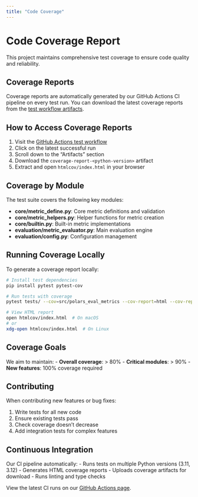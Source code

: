 ```yaml
---
title: "Code Coverage"
---
```


# Code Coverage Report

This project maintains comprehensive test coverage to ensure code quality and reliability.

## Coverage Reports

Coverage reports are automatically generated by our GitHub Actions CI pipeline on every test run. You can download the latest coverage reports from the [test workflow artifacts](https://github.com/elong0527/demo_eval_metric/actions/workflows/test.yml).

## How to Access Coverage Reports

1. Visit the [GitHub Actions test workflow](https://github.com/elong0527/demo_eval_metric/actions/workflows/test.yml)
2. Click on the latest successful run
3. Scroll down to the "Artifacts" section
4. Download the `coverage-report-<python-version>` artifact
5. Extract and open `htmlcov/index.html` in your browser

## Coverage by Module

The test suite covers the following key modules:

- **core/metric_define.py**: Core metric definitions and validation
- **core/metric_helpers.py**: Helper functions for metric creation  
- **core/builtin.py**: Built-in metric implementations
- **evaluation/metric_evaluator.py**: Main evaluation engine
- **evaluation/config.py**: Configuration management

## Running Coverage Locally

To generate a coverage report locally:

```bash
# Install test dependencies
pip install pytest pytest-cov

# Run tests with coverage
pytest tests/ --cov=src/polars_eval_metrics --cov-report=html --cov-report=term

# View HTML report
open htmlcov/index.html  # On macOS
# or
xdg-open htmlcov/index.html  # On Linux
```

## Coverage Goals

We aim to maintain:
- **Overall coverage**: > 80%
- **Critical modules**: > 90%
- **New features**: 100% coverage required

## Contributing

When contributing new features or bug fixes:

1. Write tests for all new code
2. Ensure existing tests pass
3. Check coverage doesn't decrease
4. Add integration tests for complex features

## Continuous Integration

Our CI pipeline automatically:
- Runs tests on multiple Python versions (3.11, 3.12)
- Generates HTML coverage reports
- Uploads coverage artifacts for download
- Runs linting and type checks

View the latest CI runs on our [GitHub Actions page](https://github.com/elong0527/demo_eval_metric/actions/workflows/test.yml).